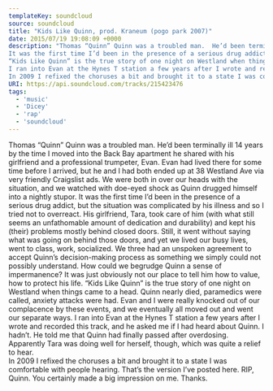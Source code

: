 ---
templateKey: soundcloud
source: soundcloud
title: "Kids Like Quinn, prod. Kraneum (pogo park 2007)"
date: 2015/07/19 19:08:09 +0000
description: "Thomas “Quinn” Quinn was a troubled man.  He’d been terminally ill 14 years by the time I moved into the Back Bay apartment he shared with his girlfriend and a professional trumpeter, Evan.  Evan had lived there for some time before I arrived, but he and I had both ended up at 38 Westland Ave via very friendly Craigslist ads.  We were both in over our heads with the situation, and we watched with doe-eyed shock as Quinn drugged himself into a nightly stupor.
It was the first time I’d been in the presence of a serious drug addict, but the situation was complicated by his illness and so I tried not to overreact.  His girlfriend, Tara, took care of him (with what still seems an unfathomable amount of dedication and durability) and kept his (their) problems mostly behind closed doors.  Still, it went without saying what was going on behind those doors, and yet we lived our busy lives, went to class, work, socialized.  We three had an unspoken agreement to accept Quinn’s decision-making process as something we simply could not possibly understand.   How could we begrudge Quinn a sense of impermanence?  It was just obviously not our place to tell him how to value, how to protect his life.
“Kids Like Quinn” is the true story of one night on Westland when things came to a head.  Quinn nearly died, paramedics were called, anxiety attacks were had.  Evan and I were really knocked out of our complacence by these events, and we eventually all moved out and went our separate ways.
I ran into Evan at the Hynes T station a few years after I wrote and recorded this track, and he asked me if I had heard about Quinn.  I hadn’t.  He told me that Quinn had finally passed after overdosing.  Apparently Tara was doing well for herself, though, which was quite a relief to hear.  
In 2009 I refixed the choruses a bit and brought it to a state I was comfortable with people hearing.  That’s the version I’ve posted here.  RIP, Quinn.  You certainly made a big impression on me.  Thanks."
URI: https://api.soundcloud.com/tracks/215423476
tags: 
  - 'music'
  - 'Dicey'
  - 'rap'
  - 'soundcloud'
---

Thomas “Quinn” Quinn was a troubled man.  He’d been terminally ill 14 years by the time I moved into the Back Bay apartment he shared with his girlfriend and a professional trumpeter, Evan.  Evan had lived there for some time before I arrived, but he and I had both ended up at 38 Westland Ave via very friendly Craigslist ads.  We were both in over our heads with the situation, and we watched with doe-eyed shock as Quinn drugged himself into a nightly stupor.
It was the first time I’d been in the presence of a serious drug addict, but the situation was complicated by his illness and so I tried not to overreact.  His girlfriend, Tara, took care of him (with what still seems an unfathomable amount of dedication and durability) and kept his (their) problems mostly behind closed doors.  Still, it went without saying what was going on behind those doors, and yet we lived our busy lives, went to class, work, socialized.  We three had an unspoken agreement to accept Quinn’s decision-making process as something we simply could not possibly understand.   How could we begrudge Quinn a sense of impermanence?  It was just obviously not our place to tell him how to value, how to protect his life.
“Kids Like Quinn” is the true story of one night on Westland when things came to a head.  Quinn nearly died, paramedics were called, anxiety attacks were had.  Evan and I were really knocked out of our complacence by these events, and we eventually all moved out and went our separate ways.
I ran into Evan at the Hynes T station a few years after I wrote and recorded this track, and he asked me if I had heard about Quinn.  I hadn’t.  He told me that Quinn had finally passed after overdosing.  Apparently Tara was doing well for herself, though, which was quite a relief to hear.  
In 2009 I refixed the choruses a bit and brought it to a state I was comfortable with people hearing.  That’s the version I’ve posted here.  RIP, Quinn.  You certainly made a big impression on me.  Thanks.
